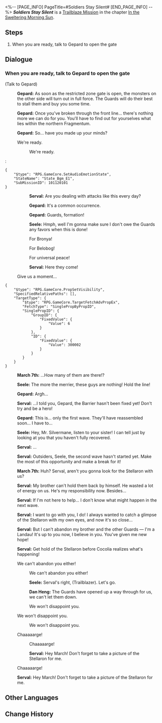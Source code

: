 <%-- [PAGE_INFO]
PageTitle=#Soldiers Stay Silent#
[END_PAGE_INFO] --%>
{{Stub|Dialogue.}}
{{Mission Infobox
|id            = 1011201
|title         = 
|image         = {{subst:void|<!--$UPLOAD:<<SpriteOutput/Chronicle/1011201_f.png>-<Mission Soldiers Stay Silent Stelle.png>-<Fate's Atlas Images>>-->}}{{subst:void|<!--$UPLOAD:<<SpriteOutput/Chronicle/1011201_m.png>-<Mission Soldiers Stay Silent Caelus.png>-<Fate's Atlas Images>>-->}}
<gallery>
Mission Soldiers Stay Silent Stelle.png|Stelle
Mission Soldiers Stay Silent Caelus.png|Caelus
</gallery>
|type          = Trailblaze
|event_name    = 
|chapter       = In the Sweltering Morning Sun
|requirements  = [[Trailblaze Mission]] ''[[Young Guard]]'' completed
|summary       = With the help of Gepard and Serval, you finally arrive at the most treacherous Fragmentum in Belobog, the Corridor of Fading Echoes.
|characters    = Dan Heng; Gepard; March 7th; Seele; Serval; Trailblazer
|startLocation = [[Jarilo-VI]] - [[Silvermane Guard Restricted Zone]]
|world         = Jarilo-VI
|area          = Silvermane Guard Restricted Zone
|prev          = Young Guard
|next          = The Stars Are Cold Toys
|rewards       = 
}}
'''''Soldiers Stay Silent''''' is a [[Trailblaze Mission]] in the chapter [[In the Sweltering Morning Sun]].

==Steps==
# When you are ready, talk to Gepard to open the gate

<!--
==Gameplay Notes==

--><!--
==Trial Character==

-->
==Dialogue==
{{Stub Dialogue}}

===When you are ready, talk to Gepard to open the gate{{subst:void|<!--101120101-->}}===
{{Mission Description|type=trailblaze|location=Silvermane Guard Restricted Zone|Thanks to your time on Jarilo-VI, you have mastered the art of persuasion. The Supreme Guardian's most loyal Captain is now on your side... It's a pity that he cannot go with you and witness what awaits Belobog.<br />Gepard is guarding the gate to the Fragmentum. He and his best guards will form up and clear the way for you once you are ready.}}
{{Dialogue Start}}

;(Talk to Gepard)
:{{A|VO chapter1 8 gepard 201.ogg}} '''Gepard:''' As soon as the restricted zone gate is open, the monsters on the other side will turn out in full force. The Guards will do their best to stall them and buy you some time.
:{{A|VO chapter1 8 gepard 202.ogg}} '''Gepard:''' Once you've broken through the front line... there's nothing more we can do for you. You'll have to find out for yourselves what lies within the northern Fragmentum.
:{{A|VO chapter1 8 gepard 203.ogg}} '''Gepard:''' So... have you made up your minds?
:{{DIcon|Arrow}} We're ready.
::We're ready.
::{{tx}}
::<!--1-second delay-->
:<pre>{
	"$type": "RPG.GameCore.SetAudioEmotionState",
	"StateName": "State_Bgm_E1",
	"SubMissionID": 101120101
}</pre>
::{{A|VO chapter1 8 serval 201.ogg}} '''Serval:''' Are you dealing with attacks like this every day?
::{{A|VO chapter1 8 gepard 206.ogg}} '''Gepard:''' It's a common occurrence.
::{{A|VO chapter1 8 gepard 207.ogg}} '''Gepard:''' Guards, formation!
::{{A|VO chapter1 8 seele 201.ogg}} '''Seele:''' Hmph, well I'm gonna make sure I don't owe the Guards any favors when this is done!
::{{DIcon|Arrow}} For Bronya!
::{{DIcon|Arrow}} For Belobog!
::{{DIcon|Arrow}} For universal peace!
::{{A|VO chapter1 8 serval 202.ogg}} '''Serval:''' Here they come!
::{{tx}}
:{{DIcon|Exit}} Give us a moment...
<pre>{
	"$type": "RPG.GameCore.PropSetVisibility",
	"SpecifiedRelativePaths": [],
	"TargetType": {
		"$type": "RPG.GameCore.TargetFetchAdvPropEx",
		"FetchType": "SinglePropByPropID",
		"SinglePropID": {
			"GroupID": {
				"FixedValue": {
					"Value": 6
				}
			},
			"ID": {
				"FixedValue": {
					"Value": 300002
				}
			}
		}
	}
}</pre>
:{{A|VO chapter1 8 mar7th 201.ogg}} '''March 7th:''' ...How many of them are there!?
:{{A|VO chapter1 8 seele 202.ogg}} '''Seele:''' The more the merrier, these guys are nothing! Hold the line!
:{{A|VO chapter1 8 gepard 209.ogg}} '''Gepard:''' Argh...
:{{A|VO chapter1 8 serval 203.ogg}} '''Serval:''' ...I told you, Gepard, the Barrier hasn't been fixed yet! Don't try and be a hero!
:{{A|VO chapter1 8 gepard 210.ogg}} '''Gepard:''' This is... only the first wave. They'll have reassembled soon... I have to...
:{{A|VO chapter1 8 seele 203.ogg}} '''Seele:''' Hey, Mr. Silvermane, listen to your sister! I can tell just by looking at you that you haven't fully recovered.
:{{A|VO chapter1 8 serval 204.ogg}} '''Serval:''' ...
:{{A|VO chapter1 8 serval 205.ogg}} '''Serval:''' Outsiders, Seele, the second wave hasn't started yet. Make the most of this opportunity and make a break for it!
:{{A|VO chapter1 8 mar7th 202.ogg}} '''March 7th:''' Huh? Serval, aren't you gonna look for the Stellaron with us?
:{{A|VO chapter1 8 serval 206.ogg}} '''Serval:''' My brother can't hold them back by himself. He wasted a lot of energy on us. He's my responsibility now. Besides...
:{{A|VO chapter1 8 serval 207.ogg}} '''Serval:''' If I'm not here to help... I don't know what might happen in the next wave.
:{{A|VO chapter1 8 serval 208.ogg}} '''Serval:''' I want to go with you, I do! I always wanted to catch a glimpse of the Stellaron with my own eyes, and now it's so close...
:{{A|VO chapter1 8 serval 209.ogg}} '''Serval:''' But I can't abandon my brother and the other Guards &mdash; I'm a Landau! It's up to you now, I believe in you. You've given me new hope!
:{{A|VO chapter1 8 serval 210.ogg}} '''Serval:''' Get hold of the Stellaron before Cocolia realizes what's happening!
:{{DIcon|Arrow}} We can't abandon you either!
::We can't abandon you either!
::{{A|VO chapter1 8 seele 204 m.ogg}} {{A|VO chapter1 8 seele 204 f.ogg}} '''Seele:''' Serval's right, (Trailblazer). Let's go.
::{{A|VO chapter1 8 danheng 201.ogg}} '''Dan Heng:''' The Guards have opened up a way through for us, we can't let them down.
::We won't disappoint you.
:{{DIcon|Arrow}} We won't disappoint you.
::We won't disappoint you.
:{{DIcon|Arrow}} Chaaaaarge!
::Chaaaaarge!
::{{A|VO chapter1 8 serval 211.ogg}} '''Serval:''' Hey March! Don't forget to take a picture of the Stellaron for me.
::{{tx}}
:Chaaaaarge!
:{{A|VO chapter1 8 serval 211.ogg}} '''Serval:''' Hey March! Don't forget to take a picture of the Stellaron for me.
:{{tx}}
:{{tx}}
{{Dialogue End}}

==Other Languages==
{{Other Languages
|en   = Soldiers Stay Silent
|zhs  = 兵士们默默无言
|zht  = 兵士們默默無言
|ja   = 無言の兵士たち
|ko   = 침묵하는 병사들
|es   = El silencio de los soldados
|fr   = Le silence des soldats
|ru   = Отставить разговоры в строю
|th   = เหล่าทหารที่แสนเงียบงัน
|vi   = Các Binh Sĩ Trầm Lặng Không Lời
|de   = Soldaten bleiben still
|id   = Prajurit Diam Seribu Bahasa
|pt   = Soldados Ficam em Silêncio
}}

==Change History==
{{Change History|1.0}}
